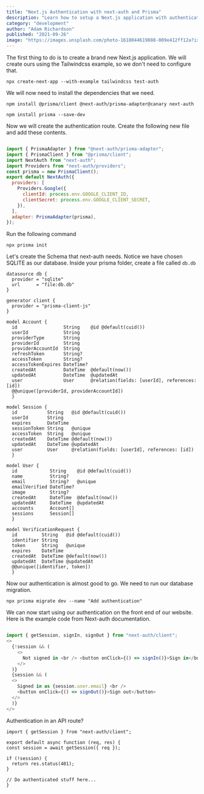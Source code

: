 ---
title: "Next.js Authentication with next-auth and Prisma"
description: "Learn how to setup a Next.js application with authentication using next-auth."
category: "development"
author: "Adam Richardson"
published: "2021-09-26"
image: "https://images.unsplash.com/photo-1618044619888-009e412ff12a?ixid=MnwxMjA3fDB8MHxwaG90by1wYWdlfHx8fGVufDB8fHx8&ixlib=rb-1.2.1&auto=format&fit=crop&w=1400"
---

The first thing to do is to create a brand new Next.js application. We will create
ours using the Tailwindcss example, so we don't need to configure that.

```
npx create-next-app --with-example tailwindcss test-auth
```

We will now need to install the dependencies that we need.

```
npm install @prisma/client @next-auth/prisma-adapter@canary next-auth
```

```
npm install prisma --save-dev
```

Now we will create the authentication route. Create the following new file and add these contents.

```js:pages/api/auth/[...nextauth].js

import { PrismaAdapter } from "@next-auth/prisma-adapter";
import { PrismaClient } from "@prisma/client";
import NextAuth from "next-auth";
import Providers from "next-auth/providers";
const prisma = new PrismaClient();
export default NextAuth({
  providers: [
    Providers.Google({
      clientId: process.env.GOOGLE_CLIENT_ID,
      clientSecret: process.env.GOOGLE_CLIENT_SECRET,
    }),
  ],
  adapter: PrismaAdapter(prisma),
});
```

Run the following command

```
npx prisma init
```

Let's create the Schema that next-auth needs. Notice we have chosen SQLITE as our
database. Inside your prisma folder, create a file called `db.db`

```js:/prisma/schema.prisma
datasource db {
  provider = "sqlite"
  url      = "file:db.db"
}

generator client {
  provider = "prisma-client-js"
}

model Account {
  id                 String    @id @default(cuid())
  userId             String
  providerType       String
  providerId         String
  providerAccountId  String
  refreshToken       String?
  accessToken        String?
  accessTokenExpires DateTime?
  createdAt          DateTime  @default(now())
  updatedAt          DateTime  @updatedAt
  user               User      @relation(fields: [userId], references: [id])
  @@unique([providerId, providerAccountId])
  }

model Session {
  id           String   @id @default(cuid())
  userId       String
  expires      DateTime
  sessionToken String   @unique
  accessToken  String   @unique
  createdAt    DateTime @default(now())
  updatedAt    DateTime @updatedAt
  user         User     @relation(fields: [userId], references: [id])
  }

model User {
  id            String    @id @default(cuid())
  name          String?
  email         String?   @unique
  emailVerified DateTime?
  image         String?
  createdAt     DateTime  @default(now())
  updatedAt     DateTime  @updatedAt
  accounts      Account[]
  sessions      Session[]
  }

model VerificationRequest {
  id         String   @id @default(cuid())
  identifier String
  token      String   @unique
  expires    DateTime
  createdAt  DateTime @default(now())
  updatedAt  DateTime @updatedAt
  @@unique([identifier, token])
  }
```

Now our authentication is almost good to go. We need to run our database migration.

```
npx prisma migrate dev --name "Add authentication"
```

We can now start using our authentication on the front end of our website. Here is the example
code from Next-auth documentation.

```js:pages/index.js

import { getSession, signIn, signOut } from "next-auth/client";
<>
  {!session && (
    <>
      Not signed in <br /> <button onClick={() => signIn()}>Sign in</button>
    </>
  )}
  {session && (
  <>
    Signed in as {session.user.email} <br />
    <button onClick={() => signOut()}>Sign out</button>
  </>
  )}
</>
```

Authentication in an API route?

```js:pages/api/createprofile
import { getSession } from "next-auth/client";

export default async function (req, res) {
const session = await getSession({ req });

if (!session) {
  return res.status(401);
}

// Do authenticated stuff here...
}
```
